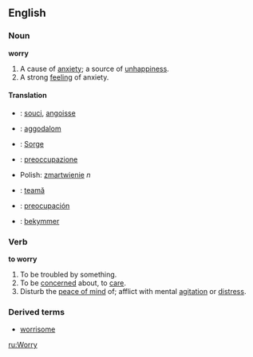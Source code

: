 ==English==
===Noun===
'''worry'''

#A cause of [[anxiety]]; a source of [[unhappiness]].
#A strong [[feeling]] of anxiety.

====Translation====
*{{fr}}: [[souci]], [[angoisse]]
*{{hu}}: [[aggodalom]]
*{{de}}: [[Sorge]]
*{{it}}: [[preoccupazione]]
*Polish: [[zmartwienie]] ''n''
*{{ro}}: [[teamă]]
*{{es}}: [[preocupación]]
*{{sv}}: [[bekymmer]]

===Verb===
'''to worry'''

#To be troubled by something.
#To be [[concern]]ed about, to [[care]].
#Disturb the [[peace of mind]] of; afflict with mental [[agitation]] or [[distress]].

===Derived terms===
*[[worrisome]]

[[ru:Worry]]